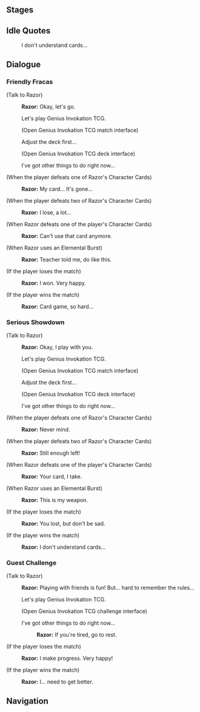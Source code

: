 {{Genius Invokation TCG Character Stages Intro}}

==Stages==
{{Genius Invokation TCG Stages/Detailed|Razor}}

==Idle Quotes==
{{Dialogue start}}
:{{DIcon|Idle}} I don't understand cards...
{{Dialogue end}}

==Dialogue==
===Friendly Fracas===
{{Dialogue start}}
;(Talk to Razor)
:{{A|vo card razor invite easy 01.ogg}} '''Razor:''' Okay, let's go.
:{{DIcon}} Let's play Genius Invokation TCG.
:;(Open Genius Invokation TCG match interface)
:{{DIcon}} Adjust the deck first...
:;(Open Genius Invokation TCG deck interface)
:{{DIcon}} I've got other things to do right now...

;(When the player defeats one of Razor's Character Cards)
:{{A|vo card razor ingame easy 02.ogg}} '''Razor:''' My card... It's gone...

;(When the player defeats two of Razor's Character Cards)
:{{A|vo card razor ingame easy 03.ogg}} '''Razor:''' I lose, a lot...

;(When Razor defeats one of the player's Character Cards)
:{{A|vo card razor ingame easy 01.ogg}} '''Razor:''' Can't use that card anymore.

;(When Razor uses an Elemental Burst)
:{{A|vo card razor ingame easy 04.ogg}} '''Razor:''' Teacher told me, do like this.

;(If the player loses the match)
:{{A|vo card razor invite easy 02.ogg}} '''Razor:''' I won. Very happy.

;(If the player wins the match)
:{{A|vo card razor invite easy 03.ogg}} '''Razor:''' Card game, so hard...
{{Dialogue end}}

===Serious Showdown===
{{Dialogue start}}
;(Talk to Razor)
:{{A|vo card razor invite hard 01.ogg}} '''Razor:''' Okay, I play with you.
:{{DIcon}} Let's play Genius Invokation TCG.
:;(Open Genius Invokation TCG match interface)
:{{DIcon}} Adjust the deck first...
:;(Open Genius Invokation TCG deck interface)
:{{DIcon}} I've got other things to do right now...

;(When the player defeats one of Razor's Character Cards)
:{{A|vo card razor ingame hard 02.ogg}} '''Razor:''' Never mind.

;(When the player defeats two of Razor's Character Cards)
:{{A|vo card razor ingame hard 03.ogg}} '''Razor:''' Still enough left!

;(When Razor defeats one of the player's Character Cards)
:{{A|vo card razor ingame hard 01.ogg}} '''Razor:''' Your card, I take.

;(When Razor uses an Elemental Burst)
:{{A|vo card razor ingame hard 04.ogg}} '''Razor:''' This is my weapon.

;(If the player loses the match)
:{{A|vo card razor invite hard 02.ogg}} '''Razor:''' You lost, but don't be sad.

;(If the player wins the match)
:{{A|vo card razor invite hard 03.ogg}} '''Razor:''' I don't understand cards...
{{Dialogue end}}

===Guest Challenge===
{{Dialogue start}}
;(Talk to Razor)
:{{A|vo card razor freetalk 01.ogg}} '''Razor:''' Playing with friends is fun! But... hard to remember the rules...
:{{DIcon}} Let's play Genius Invokation TCG.
:;(Open Genius Invokation TCG challenge interface)
:{{DIcon}} I've got other things to do right now...
::{{A|vo card razor leave 01.ogg}} '''Razor:''' If you're tired, go to rest.

;(If the player loses the match)
:{{A|vo card razor endofgame win 01.ogg}} '''Razor:''' I make progress. Very happy!

;(If the player wins the match)
:{{A|vo card razor endofgame fail 01.ogg}} '''Razor:''' I... need to get better.
{{Dialogue end}}

==Navigation==
{{Genius Invokation TCG Stages Navbox}}